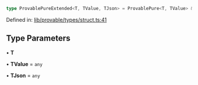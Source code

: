 ```ts
type ProvablePureExtended<T, TValue, TJson> = ProvablePure<T, TValue> & ProvableExtension<T, TJson>;
```

Defined in: [lib/provable/types/struct.ts:41](https://github.com/o1-labs/o1js/blob/df1ff77af12d7cbbed4a6167f02815fad4f0dceb/src/lib/provable/types/struct.ts#L41)

## Type Parameters

• **T**

• **TValue** = `any`

• **TJson** = `any`
